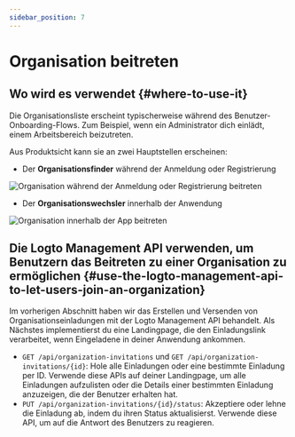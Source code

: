 ```yaml
---
sidebar_position: 7
---
```


# Organisation beitreten

## Wo wird es verwendet \{#where-to-use-it}

Die Organisationsliste erscheint typischerweise während des Benutzer-Onboarding-Flows. Zum Beispiel, wenn ein Administrator dich einlädt, einem Arbeitsbereich beizutreten.

Aus Produktsicht kann sie an zwei Hauptstellen erscheinen:

- Der **Organisationsfinder** während der Anmeldung oder Registrierung

<img
  src="/img/assets/join-organization-on-sign-in-or-sign-up.png"
  alt="Organisation während der Anmeldung oder Registrierung beitreten"
/>

- Der **Organisationswechsler** innerhalb der Anwendung

<img
  src="/img/assets/join-organization-in-app.png"
  alt="Organisation innerhalb der App beitreten"
/>

## Die Logto Management API verwenden, um Benutzern das Beitreten zu einer Organisation zu ermöglichen \{#use-the-logto-management-api-to-let-users-join-an-organization}

Im vorherigen Abschnitt haben wir das Erstellen und Versenden von Organisationseinladungen mit der Logto Management API behandelt.
Als Nächstes implementierst du eine Landingpage, die den Einladungslink verarbeitet, wenn Eingeladene in deiner Anwendung ankommen.

- `GET /api/organization-invitations` und `GET /api/organization-invitations/{id}`: Hole alle Einladungen oder eine bestimmte Einladung per ID.
  Verwende diese APIs auf deiner Landingpage, um alle Einladungen aufzulisten oder die Details einer bestimmten Einladung anzuzeigen, die der Benutzer erhalten hat.
- `PUT /api/organization-invitations/{id}/status`: Akzeptiere oder lehne die Einladung ab, indem du ihren Status aktualisierst.
  Verwende diese API, um auf die Antwort des Benutzers zu reagieren.
